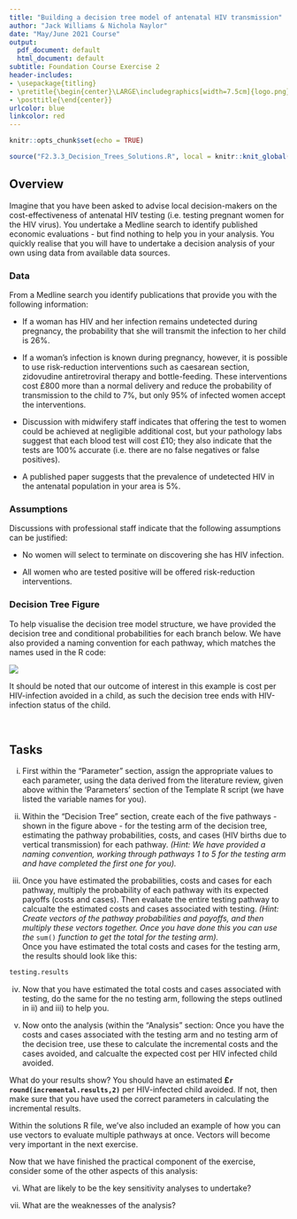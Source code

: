 ```yaml
---
title: "Building a decision tree model of antenatal HIV transmission"
author: "Jack Williams & Nichola Naylor"
date: "May/June 2021 Course"
output:
  pdf_document: default
  html_document: default
subtitle: Foundation Course Exercise 2
header-includes:
- \usepackage{titling}
- \pretitle{\begin{center}\LARGE\includegraphics[width=7.5cm]{logo.png}\\[\bigskipamount]}
- \posttitle{\end{center}}
urlcolor: blue
linkcolor: red
---
```

```r
knitr::opts_chunk$set(echo = TRUE)
```

```r
source("F2.3.3_Decision_Trees_Solutions.R", local = knitr::knit_global())
```

## Overview 

Imagine that you have been asked to advise local decision-makers on the cost-effectiveness of antenatal HIV testing (i.e. testing pregnant women for the HIV virus).  You undertake a Medline search to identify published economic evaluations - but find nothing to help you in your analysis.  You quickly realise that you will have to undertake a decision analysis of your own using data from available data sources.

### Data

From a Medline search you identify publications that provide you with the following information:

* If a woman has HIV and her infection remains undetected during pregnancy, the probability that she will transmit the infection to her child is 26%.

* If a woman’s infection is known during pregnancy, however, it is possible to use risk-reduction interventions such as caesarean section, zidovudine antiretroviral therapy and bottle-feeding.  These interventions cost £800 more than a normal delivery and reduce the probability of transmission to the child to 7%, but only 95% of infected women accept the interventions.

* Discussion with midwifery staff indicates that offering the test to women could be achieved at negligible additional cost, but your pathology labs suggest that each blood test will cost £10; they also indicate that the tests are 100% accurate (i.e. there are no false negatives or false positives).  

* A published paper suggests that the prevalence of undetected HIV in the antenatal population in your area is 5%.

### Assumptions 

Discussions with professional staff indicate that the following assumptions can be justified:

* No women will select to terminate on discovering she has HIV infection.

* All women who are tested positive will be offered risk-reduction interventions.  


### Decision Tree Figure 

To help visualise the decision tree model structure, we have provided the decision tree and conditional probabilities for each branch below. We have also provided a naming convention for each pathway, which matches the names used in the R code: 

![](DecisionTreeHIV2.png)

It should be noted that our outcome of interest in this example is cost per HIV-infection avoided in a child, as such the decision tree ends with HIV-infection status of the child. 

\  

## Tasks

i) First within the "Parameter" section, assign the appropriate values to each parameter, using the data derived from the literature review, given above within the 'Parameters' section of the Template R script (we have listed the variable names for you). 

ii) Within the "Decision Tree" section, create each of the five pathways - shown in the figure above - for the testing arm of the decision tree, estimating the pathway probabilities, costs, and cases (HIV births due to vertical transmission) for each pathway. _(Hint: We have provided a naming convention, working through pathways 1 to 5 for the testing arm and have completed the first one for you)._

iii) Once you have estimated the probabilities, costs and cases for each pathway, multiply the probability of each pathway with its expected payoffs (costs and cases). Then evaluate the entire testing pathway to calcualte the estimated costs and cases associated with testing.  _(Hint: Create vectors of the pathway probabilities and payoffs, and then multiply these vectors together. Once you have done this you can use the_ `sum()` _function to get the total for the testing arm)._  
Once you have estimated the total costs and cases for the testing arm, the results should look like this: 

```r
testing.results
```


iv) Now that you have estimated the total costs and cases associated with testing, do the same for the no testing arm, following the steps outlined in ii) and iii) to help you.   

v) Now onto the analysis (within the "Analysis" section: Once you have the costs and cases associated with the testing arm and no testing arm of the decision tree, use these to calculate the incremental costs and the cases avoided, and calcualte the expected cost per HIV infected child avoided.

What do your results show? You should have an estimated __£`r round(incremental.results,2)`__ per HIV-infected child avoided. If not, then make sure that you have used the correct parameters in calculating the incremental results. 

Within the solutions R file, we've also included an example of how you can use vectors to evaluate multiple pathways at once. Vectors will become very important in the next exercise.

Now that we have finished the practical component of the exercise, consider some of the other aspects of this analysis:

vi)	What are likely to be the key sensitivity analyses to undertake?

vii) What are the weaknesses of the analysis?


